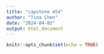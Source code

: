 ```yaml
---
title: "capstone 454"
author: "Tina Chen"
date: "2024-04-02"
output: html_document
---
```


```r
knitr::opts_chunk$set(echo = TRUE)
```

